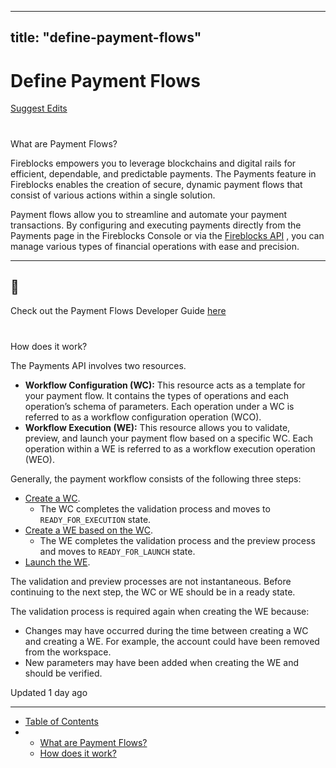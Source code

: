 ---
  title: "define-payment-flows"
  ---
  
  # Define Payment Flows

[Suggest Edits](/edit/payment-flows-copy)

# 

What are Payment Flows?

[](#what-are-payment-flows)

Fireblocks empowers you to leverage blockchains and digital rails for efficient, dependable, and predictable payments. The Payments feature in Fireblocks enables the creation of secure, dynamic payment flows that consist of various actions within a single solution.

Payment flows allow you to streamline and automate your payment transactions. By configuring and executing payments directly from the Payments page in the Fireblocks Console or via the [Fireblocks API](/reference/createflowconfiguration) , you can manage various types of financial operations with ease and precision.

  

* * *

  
<Info>

## 📘

Check out the Payment Flows Developer Guide [here](/reference/create-workflows)



</Info>

# 

How does it work?

[](#how-does-it-work)

The Payments API involves two resources.

*   **Workflow Configuration (WC):** This resource acts as a template for your payment flow. It contains the types of operations and each operation’s schema of parameters. Each operation under a WC is referred to as a workflow configuration operation (WCO).
*   **Workflow Execution (WE):** This resource allows you to validate, preview, and launch your payment flow based on a specific WC. Each operation within a WE is referred to as a workflow execution operation (WEO).

Generally, the payment workflow consists of the following three steps:

*   [Create a WC](/reference/createflowconfiguration).
    *   The WC completes the validation process and moves to `READY_FOR_EXECUTION` state.
*   [Create a WE based on the WC](/reference/createflowexecution).
    *   The WE completes the validation process and the preview process and moves to `READY_FOR_LAUNCH` state.
*   [Launch the WE](/reference/launchflowexecution).

The validation and preview processes are not instantaneous. Before continuing to the next step, the WC or WE should be in a ready state.

The validation process is required again when creating the WE because:

*   Changes may have occurred during the time between creating a WC and creating a WE. For example, the account could have been removed from the workspace.
*   New parameters may have been added when creating the WE and should be verified.

Updated 1 day ago

* * *

*   [Table of Contents](#)
*   *   [What are Payment Flows?](#what-are-payment-flows)
    *   [How does it work?](#how-does-it-work)